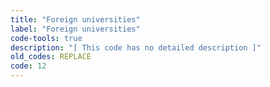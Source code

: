 ```yaml
---
title: "Foreign universities"
label: "Foreign universities"
code-tools: true
description: "[ This code has no detailed description ]"
old_codes: REPLACE
code: 12
---
```

